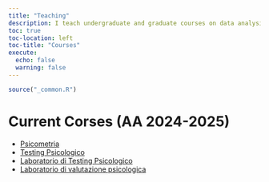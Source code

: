 ```yaml
---
title: "Teaching"
description: I teach undergraduate and graduate courses on data analysis and psychological assessment at the [School of Psychology](http://emse.seas.gwu.edu/) at the University of Florence, Italy.
toc: true
toc-location: left
toc-title: "Courses"
execute: 
  echo: false
  warning: false
---
```


```r
source("_common.R")
```

# Current Corses (AA 2024-2025)

- [Psicometria](https://ccaudek.github.io/psicometria-r/)
- [Testing Psicologico](https://ccaudek.github.io/testing_psicologico/)
- [Laboratorio di Testing Psicologico](https://ccaudek.github.io/labtestpsi/)
- [Laboratorio di valutazione psicologica](https://unifi.coursecatalogue.cineca.it/insegnamenti/2024/25997_B018-17-22_72779_624243/2017/25998/477?coorte=2022)
